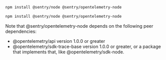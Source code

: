 ```bash {tabTitle:npm}
npm install @sentry/node @sentry/opentelemetry-node
```

```bash {tabTitle:yarn}
npm install @sentry/node @sentry/opentelemetry-node
```

<Note>

Note that @sentry/opentelemetry-node depends on the following peer dependencies:

- @opentelemetry/api version 1.0.0 or greater
- @opentelemetry/sdk-trace-base version 1.0.0 or greater, or a package that implements that, like @opentelemetry/sdk-node.

</Note>
